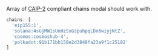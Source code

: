Array of [CAIP-2](https://github.com/ChainAgnostic/CAIPs/blob/master/CAIPs/caip-2.md) compliant chains modal should work with.

```ts
chains: [
  'eip155:1',
  'solana:4sGjMW1sUnHzSxGspuhpqLDx6wiyjNtZ',
  'cosmos:cosmoshub-4',
  'polkadot:91b171bb158e2d3848fa23a9f1c25182'
]
```
